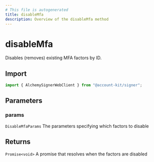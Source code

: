 ```yaml
---
# This file is autogenerated
title: disableMfa
description: Overview of the disableMfa method
---
```


# disableMfa

Disables (removes) existing MFA factors by ID.

## Import

```ts
import { AlchemySignerWebClient } from "@account-kit/signer";
```

## Parameters

### params

`DisableMfaParams`
The parameters specifying which factors to disable

## Returns

`Promise<void>`
A promise that resolves when the factors are disabled
